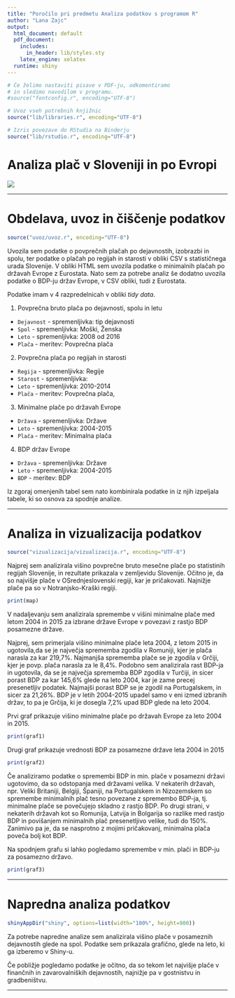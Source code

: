 ```yaml
---
title: "Poročilo pri predmetu Analiza podatkov s programom R"
author: "Lana Zajc"
output:
  html_document: default
  pdf_document:
    includes:
      in_header: lib/styles.sty
    latex_engine: xelatex
  runtime: shiny
---
```


```r
# Če želimo nastaviti pisave v PDF-ju, odkomentiramo
# in sledimo navodilom v programu.
#source("fontconfig.r", encoding="UTF-8")

# Uvoz vseh potrebnih knjižnic
source("lib/libraries.r", encoding="UTF-8")
```

```r
# Izris povezave do RStudia na Binderju
source("lib/rstudio.r", encoding="UTF-8")
```

# Analiza plač v Sloveniji in po Evropi



![](slike/payday.jpg)

***

# Obdelava, uvoz in čiščenje podatkov

```r
source("uvoz/uvoz.r", encoding="UTF-8")
```

Uvozila sem podatke o povprečnih plačah po dejavnostih, izobrazbi in spolu, ter podatke o plačah po regijah in starosti v obliki CSV s statističnega urada Slovenije. V obliki HTML sem uvozila podatke o minimalnih plačah po državah Evrope z Eurostata. Nato sem za potrebe analiz še dodatno uvozila podatke o BDP-ju držav Evrope, v CSV obliki, tudi z Eurostata. 

Podatke imam v 4 razpredelnicah v obliki *tidy data*.

1. Povprečna bruto plača po dejavnosti, spolu in letu
  - `Dejavnost` - spremenljivka: tip dejavnosti
  - `Spol` - spremenljivka: Moški, Ženska
  - `Leto` - spremenljivka: 2008 od 2016
  - `Plača` - meritev: Povprečna plača

2. Povprečna plača po regijah in starosti
  - `Regija` - spremenljivka: Regije
  - `Starost` - spremenljivka: 
  - `Leto` - spremenljivka: 2010-2014
  - `Plača` - meritev: Povprečna plača,

3. Minimalne plače po državah Evrope
  - `Država` - spremenljivka: Države
  - `Leto` - spremenljivka: 2004-2015
  - `Plača` - meritev: Minimalna plača

4. BDP držav Evrope
  - `Država` - spremenljivka: Države
  - `Leto` - spremenljivka: 2004-2015
  - `BDP` - meritev: BDP

Iz zgoraj omenjenih tabel sem nato kombinirala podatke in iz njih izpeljala tabele, ki so osnova za spodnje analize. 

***

# Analiza in vizualizacija podatkov

```r
source("vizualizacija/vizualizacija.r", encoding="UTF-8")
```

Najprej sem analizirala višino povprečne bruto mesečne plače po statistinih regijah Slovenije, in rezultate prikazala v zemljevidu Slovenije. Očitno je, da so najvišje plače v OSrednjeslovenski regiji, kar je pričakovati. Najnižje plače pa so v Notranjsko-Kraški regiji. 

```r
print(map)
```

V nadaljevanju sem analizirala spremembe v višini minimalne plače med letom 2004 in 2015 za izbrane države Evrope v povezavi z rastjo BDP posamezne države. 

Najprej, sem primerjala višino minimalne plače leta 2004, z letom 2015 in ugotovila,da se je največja sprememba zgodila v Romuniji, kjer je plača narasla za kar 219,7%.
Najmanjša sprememba plače se je zgodila v Grčiji, kjer je povp. plača narasla za le 8,4%. 
Podobno sem analizirala rast BDP-ja in ugotovila, da se je največja sprememba BDP zgodila v Turčiji, in sicer porast BDP za kar 145,6% glede na leto 2004, kar je zame precej presenetljiv podatek. Najmajši porast BDP se je zgodil na Portugalskem, in sicer za 21,26%. BDP je v letih 2004-2015 upadel samo v eni izmed izbranih držav, to pa je Grčija, ki je dosegla 7,2% upad BDP glede na leto 2004.

Prvi graf prikazuje višino minimalne plače po državah Evrope za leto 2004 in 2015.

```r
print(graf1)
```

Drugi graf prikazuje vrednosti BDP za posamezne države leta 2004 in 2015
```r
print(graf2)
```

Če analiziramo podatke o spremembi BDP in min. plače v posamezni državi ugotovimo, da so odstopanja med državami velika. 
V nekaterih državah, npr. Veliki Britaniji, Belgiji, Španiji, na Portugalskem in Nizozemskem so spremembe minimalnih plač tesno povezane z spremembo BDP-ja, tj. minimalne plače se povečujejo skladno z rastjo BDP. 
Po drugi strani, v nekaterih državah kot so Romunija, Latvija in Bolgarija so razlike med rastjo BDP in povišanjem minimalnih plač presenetljivo velike, tudi do 150%. 
Zanimivo pa je, da se nasprotno z mojimi pričakovanj, minimalna plača poveča bolj kot BDP. 

Na spodnjem grafu si lahko pogledamo spremembe v min. plači in BDP-ju za posamezno državo. 

```r
print(graf3)
```

***

# Napredna analiza podatkov

```r
shinyAppDir("shiny", options=list(width="100%", height=900))
```

Za potrebe napredne analize sem analizirala višino plače v posameznih dejavnostih glede na spol. Podatke sem prikazala grafično, glede na leto, ki ga izberemo v Shiny-u. 

Če pobližje pogledamo podatke je očitno, da so tekom let najvišje plače v finančnih in zavarovalniških dejavnostih, najnižje pa v gostnistvu in gradbeništvu. 

***


